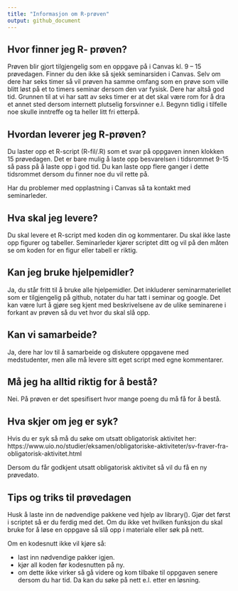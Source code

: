 ```yaml
---
title: "Informasjon om R-prøven"
output: github_document
---
```


## Hvor finner jeg R- prøven?

Prøven blir gjort tilgjengelig som en oppgave på i Canvas kl. 9 – 15 prøvedagen. 
Finner du den ikke så sjekk seminarsiden i Canvas. Selv om dere har seks timer 
så vil prøven ha samme omfang som en prøve som ville blitt løst på et to timers 
seminar dersom den var fysisk. Dere har altså god tid. Grunnen til at vi har satt 
av seks timer er at det skal være rom for å dra et annet sted dersom internett 
plutselig forsvinner e.l. Begynn tidlig i tilfelle noe skulle inntreffe og ta 
heller litt fri etterpå.

## Hvordan leverer jeg R-prøven?

Du laster opp et R-script (R-fil/.R) som et svar på oppgaven innen klokken 15 
prøvedagen. Det er bare mulig å laste opp besvarelsen i tidsrommet 9-15 så pass 
på å laste opp i god tid. Du kan laste opp flere ganger i dette tidsrommet dersom 
du finner noe du vil rette på.

Har du problemer med opplastning i Canvas så ta kontakt med seminarleder.

## Hva skal jeg levere?

Du skal levere et R-script med koden din og kommentarer. Du skal ikke laste opp 
figurer og tabeller. Seminarleder kjører scriptet ditt og vil på den måten se om 
koden for en figur eller tabell er riktig. 

## Kan jeg bruke hjelpemidler?

Ja, du står fritt til å bruke alle hjelpemidler. Det inkluderer seminarmateriellet 
som er tilgjengelig på github, notater du har tatt i seminar og google. Det kan 
være lurt å gjøre seg kjent med beskrivelsene av de ulike seminarene i forkant 
av prøven så du vet hvor du skal slå opp.

## Kan vi samarbeide?

Ja, dere har lov til å samarbeide og diskutere oppgavene med medstudenter, men 
alle må levere sitt eget script med egne kommentarer. 

## Må jeg ha alltid riktig for å bestå?

Nei. På prøven er det spesifisert hvor mange poeng du må få for å bestå. 

## Hva skjer om jeg er syk?

Hvis du er syk så må du søke om utsatt obligatorisk aktivitet her: 
https://www.uio.no/studier/eksamen/obligatoriske-aktiviteter/sv-fraver-fra-obligatorisk-aktivitet.html 

Dersom du får godkjent utsatt obligatorisk aktivitet så vil du få en ny prøvedato. 

## Tips og triks til prøvedagen

Husk å laste inn de nødvendige pakkene ved hjelp av library(). Gjør det først 
i scriptet så er du ferdig med det. Om du ikke vet hvilken funksjon du skal 
bruke for å løse en oppgave så slå opp  i materiale eller søk på nett.

Om en kodesnutt ikke vil kjøre så:

* last inn nødvendige pakker igjen.
* kjør all koden før kodesnutten på ny.
* om dette ikke virker så gå videre og kom tilbake til oppgaven senere dersom du 
har  tid. Da kan du søke på nett e.l. etter en løsning.
 

